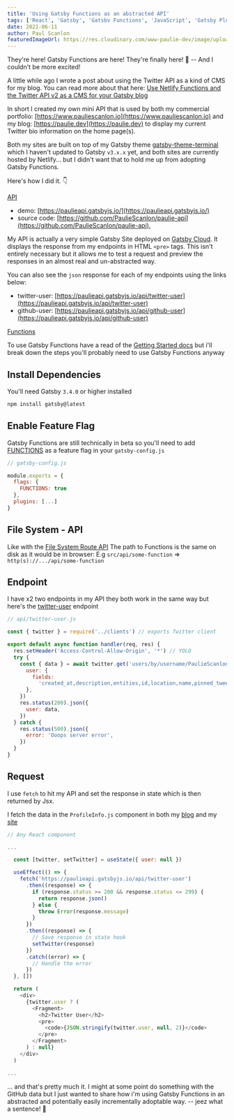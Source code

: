 ```yaml
---
title: 'Using Gatsby Functions as an abstracted API'
tags: ['React', 'Gatsby', 'Gatsbv Functions', 'JavaScript', 'Gatsby Plugins']
date: 2021-06-11
author: Paul Scanlon
featuredImageUrl: https://res.cloudinary.com/www-paulie-dev/image/upload/v1623406763/paulie.dev/2021/06/gatsby-abstracted-functions_ordai0.jpg
---
```


They're here! Gatsby Functions are here! They're finally here! 💝 -- And I couldn't be more excited!

A little while ago I wrote a post about using the Twitter API as a kind of CMS for my blog. You can read more about that
here:
[Use Netlify Functions and the Twitter API v2 as a CMS for your Gatsby blog](https://paulie.dev/posts/2020/11/gatsby-netlify-twitter/)

In short I created my own mini API that is used by both my commercial portfolio:
[https://www.pauliescanlon.io](https://www.pauliescanlon.io) and my blog: [https://paulie.dev](https://paulie.dev) to
display my current Twitter bio information on the home page(s).

Both my sites are built on top of my Gatsby theme
[gatsby-theme-terminal](https://github.com/PaulieScanlon/gatsby-theme-terminal) which I haven't updated to Gatsby
`v3.x.x` yet, and both sites are currently hosted by Netlify... but I didn't want that to hold me up from adopting
Gatsby Functions.

Here's how I did it. 👇

[API](#api)

- demo: [https://paulieapi.gatsbyjs.io/](https://paulieapi.gatsbyjs.io/)
- source code: [https://github.com/PaulieScanlon/paulie-api](https://github.com/PaulieScanlon/paulie-api),

My API is actually a very simple Gatsby Site deployed on [Gatsby Cloud](https://www.gatsbyjs.com/products/cloud/). It
displays the response from my endpoints in HTML `<pre>` tags. This isn't entirely necessary but it allows me to test a
request and preview the responses in an almost real and un-abstracted way.

You can also see the `json` response for each of my endpoints using the links below:

- twitter-user: [https://paulieapi.gatsbyjs.io/api/twitter-user](https://paulieapi.gatsbyjs.io/api/twitter-user)
- github-user: [https://paulieapi.gatsbyjs.io/api/github-user](https://paulieapi.gatsbyjs.io/api/github-user)

[Functions](#functions)

To use Gatsby Functions have a read of the
[Getting Started docs](https://www.gatsbyjs.com/docs/reference/functions/getting-started/) but i'll break down the steps
you'll probably need to use Gatsby Functions anyway

## Install Dependencies

You'll need Gatsby `3.4.0` or higher installed

```sh
npm install gatsby@latest

```

<Divider />

## Enable Feature Flag

Gatsby Functions are still technically in beta so you'll need to add
[FUNCTIONS](https://github.com/gatsbyjs/gatsby/discussions/30735) as a feature flag in your `gatsby-config.js`

```javascript
// gatsby-config.js

module.exports = {
  flags: {
    FUNCTIONS: true
  },
  plugins: [...]
}

```

<Divider />

## File System - API

Like with the [File System Route API](https://www.gatsbyjs.com/docs/reference/routing/file-system-route-api/) The path
to Functions is the same on disk as it would be in browser: E.g `src/api/some-function` =>
`http(s)://.../api/some-function`

## Endpoint

I have x2 two endpoints in my API they both work in the same way but here's the
[twitter-user](https://github.com/PaulieScanlon/paulie-api/blob/main/src/api/twitter-user.js) endpoint

```javascript
// api/twitter-user.js

const { twitter } = require('../clients') // exports Twitter client

export default async function handler(req, res) {
  res.setHeader('Access-Control-Allow-Origin', '*') // YOLO
  try {
    const { data } = await twitter.get('users/by/username/PaulieScanlon', {
      user: {
        fields:
          'created_at,description,entities,id,location,name,pinned_tweet_id,profile_image_url,protected,public_metrics,url,username,verified,withheld',
      },
    })
    res.status(200).json({
      user: data,
    })
  } catch {
    res.status(500).json({
      error: 'Ooops server error',
    })
  }
}
```

<Divider />

## Request

I use `fetch` to hit my API and set the response in state which is then returned by Jsx.

I fetch the data in the `ProfileInfo.js` component in both my
[blog](https://github.com/PaulieScanlon/paulie-dev-2019/blob/main/src/components/ProfileInfo/ProfileInfo.js) and my
[site](https://github.com/PaulieScanlon/pauliescanlon-2020/blob/master/src/components/ProfileInfo/ProfileInfo.js)

```javascript
// Any React component

...

  const [twitter, setTwitter] = useState({ user: null })

  useEffect(() => {
    fetch('https://paulieapi.gatsbyjs.io/api/twitter-user')
      .then((response) => {
        if (response.status >= 200 && response.status <= 299) {
          return response.json()
        } else {
          throw Error(response.message)
        }
      })
      .then((response) => {
        // Save response in state hook
        setTwitter(response)
      })
      .catch((error) => {
        // Handle the error
      })
  }, [])

  return (
    <div>
      {twitter.user ? (
        <Fragment>
          <h2>Twitter User</h2>
          <pre>
            <code>{JSON.stringify(twitter.user, null, 2)}</code>
          </pre>
        </Fragment>
      ) : null}
    </div>
  )

...

```

<Divider />

... and that's pretty much it. I might at some point do something with the GitHub data but I just wanted to share how
i'm using Gatsby Functions in an abstracted and potentially easily incrementally adoptable way. -- jeez what a sentence!
🕺
